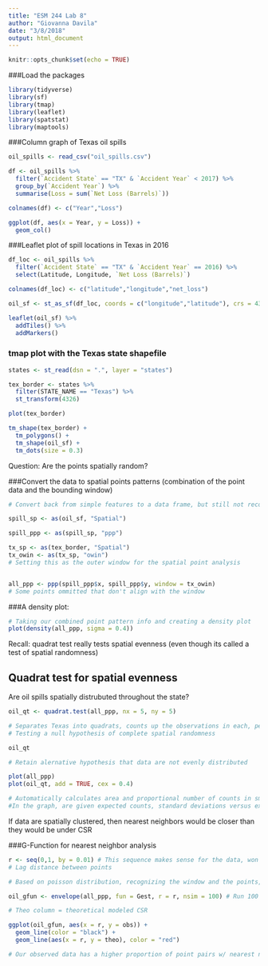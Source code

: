 ```yaml
---
title: "ESM 244 Lab 8"
author: "Giovanna Davila"
date: "3/8/2018"
output: html_document
---
```


```r
knitr::opts_chunk$set(echo = TRUE)
```

###Load the packages

```r

library(tidyverse)
library(sf)
library(tmap)
library(leaflet)
library(spatstat)
library(maptools)

```

###Column graph of Texas oil spills

```r

oil_spills <- read_csv("oil_spills.csv")

df <- oil_spills %>% 
  filter(`Accident State` == "TX" & `Accident Year` < 2017) %>% 
  group_by(`Accident Year`) %>% 
  summarise(Loss = sum(`Net Loss (Barrels)`))

colnames(df) <- c("Year","Loss")

ggplot(df, aes(x = Year, y = Loss)) +
  geom_col()

```


###Leaflet plot of spill locations in Texas in 2016

```r

df_loc <- oil_spills %>% 
  filter(`Accident State` == "TX" & `Accident Year` == 2016) %>% 
  select(Latitude, Longitude, `Net Loss (Barrels)`)

colnames(df_loc) <- c("latitude","longitude","net_loss")

oil_sf <- st_as_sf(df_loc, coords = c("longitude","latitude"), crs = 4326) # Leaflet does recognize longitude/latitude without having to convert to spatial features, leaflet will just guess what your longitude latitude is when not in spatial features

leaflet(oil_sf) %>% 
  addTiles() %>%
  addMarkers()

```

### tmap plot with the Texas state shapefile

```r

states <- st_read(dsn = ".", layer = "states")

tex_border <- states %>% 
  filter(STATE_NAME == "Texas") %>% 
  st_transform(4326)

plot(tex_border)

tm_shape(tex_border) +
  tm_polygons() +
  tm_shape(oil_sf) +
  tm_dots(size = 0.3)

```

Question: 
Are the points spatially random? 


###Convert the data to spatial points patterns (combination of the point data and the bounding window)

```r

# Convert back from simple features to a data frame, but still not recognized as something to do point pattern analysis with

spill_sp <- as(oil_sf, "Spatial")

spill_ppp <- as(spill_sp, "ppp")

tx_sp <- as(tex_border, "Spatial")
tx_owin <- as(tx_sp, "owin")
# Setting this as the outer window for the spatial point analysis


all_ppp <- ppp(spill_ppp$x, spill_ppp$y, window = tx_owin)
# Some points ommitted that don't align with the window 

```


###A density plot:

```r

# Taking our combined point pattern info and creating a density plot
plot(density(all_ppp, sigma = 0.4))

```

Recall: quadrat test really tests spatial evenness (even though its called a test of spatial randomness)

## Quadrat test for spatial evenness

Are oil spills spatially distrubuted throughout the state?

```r

oil_qt <- quadrat.test(all_ppp, nx = 5, ny = 5)

# Separates Texas into quadrats, counts up the observations in each, performs Chi Square
# Testing a null hypothesis of complete spatial randomness

oil_qt

# Retain alernative hypothesis that data are not evenly distributed

plot(all_ppp)
plot(oil_qt, add = TRUE, cex = 0.4)

# Automatically calculates area and proportional number of counts in smaller quadrats based on the shape of Texas
#In the graph, are given expected counts, standard deviations versus expected value and total quadrat area value

```

If data are spatially clustered, then nearest neighbors would be closer than they would be under CSR

###G-Function for nearest neighbor analysis

```r

r <- seq(0,1, by = 0.01) # This sequence makes sense for the data, won't always be the case
# Lag distance between points

# Based on poisson distribution, recognizing the window and the points, what would it look like as CSR data?

oil_gfun <- envelope(all_ppp, fun = Gest, r = r, nsim = 100) # Run 100 simulations using the r sequence and the G function

# Theo column = theoretical modeled CSR

ggplot(oil_gfun, aes(x = r, y = obs)) +
  geom_line(color = "black") +
  geom_line(aes(x = r, y = theo), color = "red")

# Our observed data has a higher proportion of point pairs w/ nearest neighbors at shorter distances compared to CSR data

```








